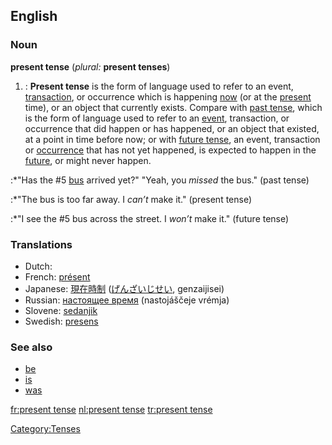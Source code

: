 ==English==
===Noun===
'''present tense''' (''plural:'' '''present tenses''')

#{{grammar}}: '''Present tense''' is the form of language used to refer to an event, [[transaction]], or occurrence which is happening [[now]] (or at the [[present]] time), or an object that currently exists. Compare with [[past tense]], which is the form of language used to refer to an [[event]], transaction, or occurrence that did happen or has happened, or an object that existed, at a point in time before now; or with [[future tense]], an event, transaction or [[occurrence]] that has not yet happened, is expected to happen in the [[future]], or might never happen.
:*"Has the #5 [[bus]] arrived yet?" "Yeah, you ''missed'' the bus." (past tense)
:*"The bus is too far away. I ''can’t'' make it." (present tense)
:*"I see the #5 bus across the street. I ''won’t'' make it." (future tense)

===Translations===
*Dutch: {{t|nl|tegenwoordige tijd|m}}
*French: [[présent]]
*Japanese: [[現在時制]] ([[げんざいじせい]], genzaijisei)
*Russian: [[настоящее время]] (nastojáščeje vrémja) {{n}}
*Slovene: [[sedanjik]] {{m}}
*Swedish: [[presens]]

===See also===
*[[be]]
*[[is]]
*[[was]]


[[Category:Tenses]]

[[fr:present tense]]
[[nl:present tense]]
[[tr:present tense]]